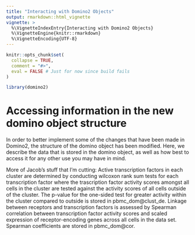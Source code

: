 ```yaml
---
title: "Interacting with Domino2 Objects"
output: rmarkdown::html_vignette
vignette: >
  %\VignetteIndexEntry{Interacting with Domino2 Objects}
  %\VignetteEngine{knitr::rmarkdown}
  %\VignetteEncoding{UTF-8}
---
```


```r
knitr::opts_chunk$set(
  collapse = TRUE,
  comment = "#>",
  eval = FALSE # Just for now since build fails
)
```

```r
library(domino2)
```

# Accessing information in the new domino object structure

In order to better implement some of the changes that have been made in Domino2, the structure of the domino object has been modified. Here, we describe the data that is stored in the domino object, as well as how best to access it for any other use you may have in mind.

More of Jacob's stuff that I'm cutting:
Active transcription factors in each cluster are determined by conducting wilcoxon rank sum tests for each transcription factor where the trascription factor activity scores amongst all cells in the cluster are tested against the activity scores of all cells outside of the cluster. The p-value for the one-sided test for greater activity within the cluster compared to outside is stored in pbmc_dom\@clust_de. Linkage between receptors and transcription factors is assessed by Spearman correlation between transcription factor activity scores and scaled expression of receptor-encoding genes across all cells in the data set. Spearman coefficients are stored in pbmc_dom\@cor.